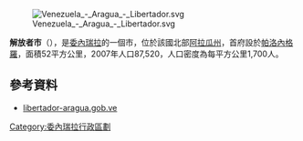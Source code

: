 [[Image:Venezuela_-_Aragua_-_Libertador.svg|right]]

'''解放者市'''（{{lang-es|Municipio Libertador}}），是[[委內瑞拉|委內瑞拉]]的一個市，位於該國北部[[阿拉瓜州|阿拉瓜州]]，首府設於[[帕洛內格羅|帕洛內格羅]]，面積52平方公里，2007年人口87,520，人口密度為每平方公里1,700人。

==參考資料==
*[https://web.archive.org/web/20051025002004/http://libertador-aragua.gob.ve/portal-alcaldias/ libertador-aragua.gob.ve] {{es icon}}

{{Venezuela-geo-stub}}
[[Category:委內瑞拉行政區劃|Category:委內瑞拉行政區劃]]